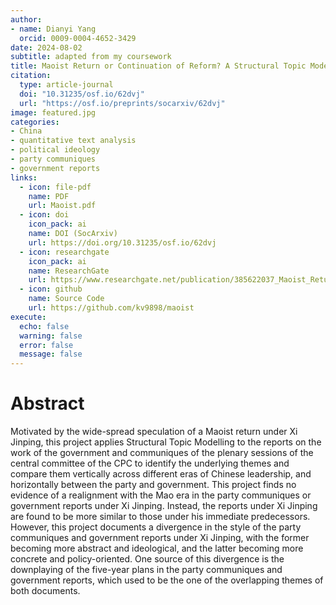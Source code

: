 ```yaml
---
author: 
- name: Dianyi Yang
  orcid: 0009-0004-4652-3429
date: 2024-08-02
subtitle: adapted from my coursework
title: Maoist Return or Continuation of Reform? A Structural Topic Modelling Analysis of Chinese Government Reports and Party Communiques
citation: 
  type: article-journal
  doi: "10.31235/osf.io/62dvj"
  url: "https://osf.io/preprints/socarxiv/62dvj"
image: featured.jpg
categories:
- China
- quantitative text analysis
- political ideology
- party communiques
- government reports
links:
  - icon: file-pdf
    name: PDF
    url: Maoist.pdf
  - icon: doi
    icon_pack: ai
    name: DOI (SocArxiv)
    url: https://doi.org/10.31235/osf.io/62dvj
  - icon: researchgate
    icon_pack: ai
    name: ResearchGate
    url: https://www.researchgate.net/publication/385622037_Maoist_Return_or_Continuation_of_Reform_A_Structural_Topic_Modelling_Analysis_of_Chinese_Government_Reports_and_Party_Communiques
  - icon: github
    name: Source Code
    url: https://github.com/kv9898/maoist
execute:
  echo: false
  warning: false
  error: false
  message: false
---
```


# Abstract

Motivated by the wide-spread speculation of a Maoist return under Xi Jinping, this project applies Structural Topic Modelling to the reports on the work of the government and communiques of the plenary sessions of the central committee of the CPC to identify the underlying themes and compare them vertically across different eras of Chinese leadership, and horizontally between the party and government. This project finds no evidence of a realignment with the Mao era in the party communiques or government reports under Xi Jinping. Instead, the reports under Xi Jinping are found to be more similar to those under his immediate predecessors. However, this project documents a divergence in the style of the party communiques and government reports under Xi Jinping, with the former becoming more abstract and ideological, and the latter becoming more concrete and policy-oriented. One source of this divergence is the downplaying of the five-year plans in the party communiques and government reports, which used to be the one of the overlapping themes of both documents.